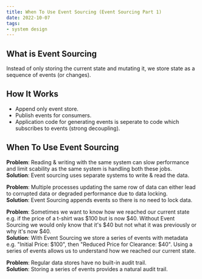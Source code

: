 ```yaml
---
title: When To Use Event Sourcing (Event Sourcing Part 1)
date: 2022-10-07
tags:
- system design
---
```


## What is Event Sourcing
Instead of only storing the current state and mutating it, we store state as a sequence of events (or changes).

## How It Works
- Append only event store.
- Publish events for consumers.
- Application code for generating events is seperate to code which subscribes to events (strong decoupling).

## When To Use Event Sourcing
**Problem**: Reading & writing with the same system can slow performance and limit 
scability as the same system is handling both these jobs.<br/>
**Solution**: Event sourcing uses separate systems to write & read the data.

**Problem**: Multiple processes updating the same row of data can either lead to 
corrupted data or degraded performance due to data locking.<br/>
**Solution**: Event Sourcing appends events so there is no need to lock data.

**Problem**: Sometimes we want to know how we reached our current state e.g. 
if the price of a t-shirt was $100 but is now $40. Without Event Sourcing 
we would only know that it's $40 but not what it was previously or why it's now $40.<br/>
**Solution**: With Event Sourcing we store a series of events with metadata e.g. 
"Initial Price: $100", then "Reduced Price for Clearance: $40". 
Using a series of events allows us to understand how we reached our current state.

**Problem**: Regular data stores have no built-in audit trail.<br/>
**Solution**: Storing a series of events provides a natural audit trail.